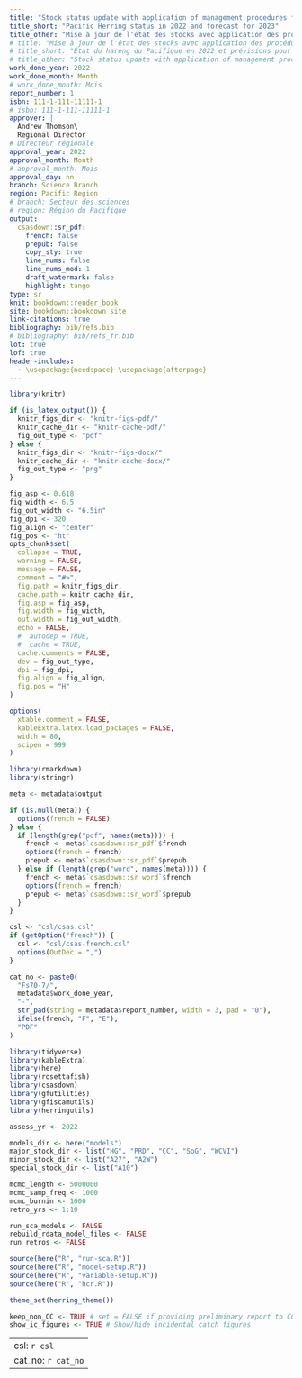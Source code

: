 ```yaml
---
title: "Stock status update with application of management procedures for Pacific Herring (*Clupea pallasii*) in British Columbia: Status in 2022 and forecast for 2023"
title_short: "Pacific Herring status in 2022 and forecast for 2023"
title_other: "Mise à jour de l'état des stocks avec application des procédures de gestion pour le hareng du Pacifique (*Clupea pallasii*) en Colombie-Britannique: État en 2022 et prévisions pour 2023"
# title: "Mise à jour de l'état des stocks avec application des procédures de gestion pour le hareng du Pacifique (*Clupea pallasii*) en Colombie-Britannique: État en 2022 et prévisions pour 2023"
# title_short: "État du hareng du Pacifique en 2022 et prévisions pour 2023"
# title_other: "Stock status update with application of management procedures for Pacific Herring (*Clupea pallasii*) in British Columbia: Status in 2022 and forecast for 2023"
work_done_year: 2022
work_done_month: Month
# work_done_month: Mois
report_number: 1
isbn: 111-1-111-11111-1
# isbn: 111-1-111-11111-1
approver: |
  Andrew Thomson\
  Regional Director
# Directeur régionale
approval_year: 2022
approval_month: Month
# approval_month: Mois
approval_day: nn
branch: Science Branch
region: Pacific Region
# branch: Secteur des sciences
# region: Région du Pacifique
output:
  csasdown::sr_pdf:
    french: false
    prepub: false
    copy_sty: true
    line_nums: false
    line_nums_mod: 1
    draft_watermark: false
    highlight: tango
type: sr
knit: bookdown::render_book
site: bookdown::bookdown_site
link-citations: true
bibliography: bib/refs.bib
# bibliography: bib/refs_fr.bib
lot: true
lof: true
header-includes:
  - \usepackage{needspace} \usepackage{afterpage}
---
```


```r
library(knitr)

if (is_latex_output()) {
  knitr_figs_dir <- "knitr-figs-pdf/"
  knitr_cache_dir <- "knitr-cache-pdf/"
  fig_out_type <- "pdf"
} else {
  knitr_figs_dir <- "knitr-figs-docx/"
  knitr_cache_dir <- "knitr-cache-docx/"
  fig_out_type <- "png"
}

fig_asp <- 0.618
fig_width <- 6.5
fig_out_width <- "6.5in"
fig_dpi <- 320
fig_align <- "center"
fig_pos <- "ht"
opts_chunk$set(
  collapse = TRUE,
  warning = FALSE,
  message = FALSE,
  comment = "#>",
  fig.path = knitr_figs_dir,
  cache.path = knitr_cache_dir,
  fig.asp = fig_asp,
  fig.width = fig_width,
  out.width = fig_out_width,
  echo = FALSE,
  #  autodep = TRUE,
  #  cache = TRUE,
  cache.comments = FALSE,
  dev = fig_out_type,
  dpi = fig_dpi,
  fig.align = fig_align,
  fig.pos = "H"
)

options(
  xtable.comment = FALSE,
  kableExtra.latex.load_packages = FALSE,
  width = 80,
  scipen = 999
)
```

```r
library(rmarkdown)
library(stringr)

meta <- metadata$output

if (is.null(meta)) {
  options(french = FALSE)
} else {
  if (length(grep("pdf", names(meta)))) {
    french <- meta$`csasdown::sr_pdf`$french
    options(french = french)
    prepub <- meta$`csasdown::sr_pdf`$prepub
  } else if (length(grep("word", names(meta)))) {
    french <- meta$`csasdown::sr_word`$french
    options(french = french)
    prepub <- meta$`csasdown::sr_word`$prepub
  }
}

csl <- "csl/csas.csl"
if (getOption("french")) {
  csl <- "csl/csas-french.csl"
  options(OutDec = ",")
}

cat_no <- paste0(
  "Fs70-7/",
  metadata$work_done_year,
  "-",
  str_pad(string = metadata$report_number, width = 3, pad = "0"),
  ifelse(french, "F", "E"),
  "PDF"
)
```

```r
library(tidyverse)
library(kableExtra)
library(here)
library(rosettafish)
library(csasdown)
library(gfutilities)
library(gfiscamutils)
library(herringutils)

assess_yr <- 2022

models_dir <- here("models")
major_stock_dir <- list("HG", "PRD", "CC", "SoG", "WCVI")
minor_stock_dir <- list("A27", "A2W")
special_stock_dir <- list("A10")

mcmc_length <- 5000000
mcmc_samp_freq <- 1000
mcmc_burnin <- 1000
retro_yrs <- 1:10

run_sca_models <- FALSE
rebuild_rdata_model_files <- FALSE
run_retros <- FALSE

source(here("R", "run-sca.R"))
source(here("R", "model-setup.R"))
source(here("R", "variable-setup.R"))
source(here("R", "hcr.R"))

theme_set(herring_theme())
```

```r
keep_non_CC <- TRUE # set = FALSE if providing preliminary report to CC
show_ic_figures <- TRUE # Show/hide incidental catch figures
```

<!-- Distributions -->
\newcommand{\dUnif}[2]{$\mathcal{U}\left(#1, #2\right)$}
\newcommand{\dNorm}[2]{$\mathcal{N}\left(#1, #2\right)$}
\newcommand{\dLognorm}[2]{$\emph{Lognormal}\left(#1, #2\right)$}
\newcommand{\dBeta}[2]{$\emph{Beta}\left(#1, #2\right)$}
\newcommand{\dGamma}[2]{$\emph{Gamma}\left(#1, #2\right)$}

<!-- Other math -->
\newcommand{\lognorm}{\text{ln}}
\newcommand{\SB}{\mli{`r en2fr("SB", translate = french)`}}
\newcommand{\AVE}{\text{`r en2fr("AVE", translate = french)`}}

---
csl: `r csl`
cat_no: `r cat_no`
---

<!-- Compile the PDF on the command line: -->
<!-- bookdown::render_book("index.Rmd") -->
